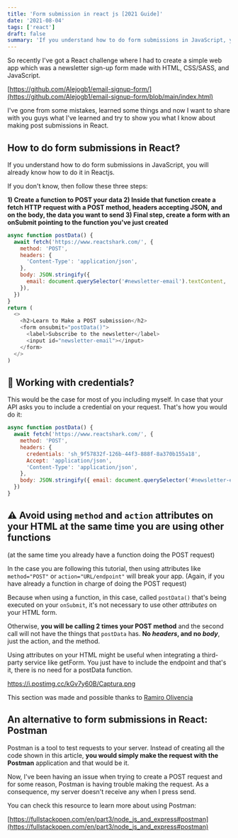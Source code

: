 ```yaml
---
title: 'Form submission in react js [2021 Guide]'
date: '2021-08-04'
tags: ['react']
draft: false
summary: 'If you understand how to do form submissions in JavaScript, you will already know how to do it in Reactjs.'
---
```


So recently I've got a React challenge where I had to create a simple web app which was a newsletter sign-up form made with HTML, CSS/SASS, and JavaScript.

[https://github.com/Alejogb1/email-signup-form/](https://github.com/Alejogb1/email-signup-form/blob/main/index.html)

I've gone from some mistakes, learned some things and now I want to share with you guys what I've learned and try to show you what I know about making post submissions in React.

## How to do form submissions in React?

If you understand how to do form submissions in JavaScript, you will already know how to do it in Reactjs.

If you don't know, then follow these three steps:

**1) Create a function to POST your data 2) Inside that function create a fetch HTTP request with a POST method, headers accepting JSON, and on the body, the data you want to send 3) Final step, create a form with an onSubmit pointing to the function you've just created**

```js
async function postData() {
  await fetch('https://www.reactshark.com/', {
    method: 'POST',
    headers: {
      'Content-Type': 'application/json',
    },
    body: JSON.stringify({
      email: document.querySelector('#newsletter-email').textContent,
    }),
  })
}
return (
  <>
    <h2>Learn to Make a POST submission</h2>
    <form onsubmit="postData()">
      <label>Subscribe to the newsletter</label>
      <input id="newsletter-email"></input>
    </form>
  </>
)
```

## 🔐 Working with credentials?

This would be the case for most of you including myself. In case that your API asks you to include a credential on your request. That's how you would do it:

```js
async function postData() {
  await fetch('https://www.reactshark.com/', {
    method: 'POST',
    headers: {
      credentials: 'sh_9f57832f-126b-44f3-888f-8a370b155a18',
      Accept: 'application/json',
      'Content-Type': 'application/json',
    },
    body: JSON.stringify({ email: document.querySelector('#newsletter-email').textContent }),
  })
}
```

## ⚠️ Avoid using `method` and `action` attributes on your HTML at the same time you are using other functions

(at the same time you already have a function doing the POST request)

In the case you are following this tutorial, then using attributes like `method="POST"` or `action="URL/endpoint"` will break your app. (Again, if you have already a function in charge of doing the POST request)

Because when using a function, in this case, called `postData()` that's being executed on your `onSubmit`, it's not necessary to use other _attributes_ on your HTML form.

Otherwise, **you will be calling 2 times your POST method** and the second call will not have the things that `postData` has. **No _headers_, and no _body_**, just the action, and the method.

Using attributes on your HTML might be useful when integrating a third-party service like getForm. You just have to include the endpoint and that's it, there is no need for a postData function.

https://i.postimg.cc/kGv7y60B/Captura.png

This section was made and possible thanks to [Ramiro Olivencia](https://github.com/rolivencia)

## An alternative to form submissions in React: Postman

Postman is a tool to test requests to your server. Instead of creating all the code shown in this article, **you would simply make the request with the Postman** application and that would be it.

Now, I've been having an issue when trying to create a POST request and for some reason, Postman is having trouble making the request. As a consequence, my server doesn't receive any when I press send.

You can check this resource to learn more about using Postman:

[https://fullstackopen.com/en/part3/node_js_and_express#postman](https://fullstackopen.com/en/part3/node_js_and_express#postman)
